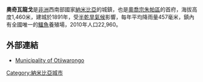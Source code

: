 {{Infobox settlement
|official_name            = 奧奇瓦龍戈
|settlement_type          = 城市
|nickname                 = 
|motto                    = 
|website                  = [http://www.otjiwarongomun.org www.otjiwarongomun.org]
|image_skyline            = otji-skyline.jpg 
|imagesize                = 320px
|image_caption            = 
|image_flag               = 
|image_seal               = Otjiwarongo COA.svg
|image_map                = 
|mapsize                  = 250px
|map_caption              = 
|image_map1               = 
|mapsize1                 = 
|map_caption1             = 
|pushpin_map              = Namibia <!-- the name of a location map as per http://en.wikipedia.org/wiki/Template:Location_map -->
|pushpin_label_position   = bottom
|pushpin_mapsize          = 300
|pushpin_map_caption      = 
|coordinates_region       = NA
|subdivision_type         = 國家
|subdivision_type1        = 區
|subdivision_type2        = 
|subdivision_name         = {{flag|Namibia}}
|subdivision_name1        = [[奧喬宗朱帕區|奧喬宗朱帕區]]
|subdivision_name2        = 
|government_type          = 
|leader_title             = 
|leader_name              = 
|established_date         = 1906
|area_magnitude           = 
|area_total_km2           = 
|area_land_km2            = 
|area_water_km2           = 
|population_as_of         = 
|population_total         = 
|population_metro         = 
|population_density_km2   = 
|timezone                 = [[南非標準時間|南非標準時間]]
|utc_offset               = +1
|timezone_DST             = 
|utc_offset_DST           = 
|postal_code_type         = 
|postal_code              = 
|area_code                = 067
|elevation_ft             = 
|latd=20 |latm=27|lats=51 |latNS=S
|longd=16|longm=39|longs=10| longEW=E|coordinates_display=d
|area_total_sq_mi         = 
|area_land_sq_mi          = 
|area_water_sq_mi         = 
|elevation_m              = 
|blank_name               = 
|blank_info               = 
|blank1_name              = 
|blank1_info              = 
|footnotes                = 
}}

'''奧奇瓦龍戈'''是[[非洲|非洲]]西南部國家[[納米比亞|納米比亞]]的城鎮，也是[[奧喬宗朱帕區|奧喬宗朱帕區]]的首府，海拔高度1,460米，建城於1891年，受[[半乾旱氣候|半乾旱氣候]]影響，每年平均降雨量457毫米，鎮內有全國唯一的[[鱷魚|鱷魚]]養殖場，2010年人口22,960。

==外部連結==
* [http://www.otjiwarongomun.org Municipality of Otjiwarongo] {{Wayback|url=http://www.otjiwarongomun.org/ |date=20210118130448 }}

{{Namibia-stub}}
[[Category:納米比亞城市|Category:納米比亞城市]]